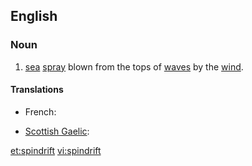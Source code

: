 ==English==

===Noun===
{{en-noun|-}}

# [[sea]] [[spray]] blown from the tops of [[wave]]s by the [[wind]].

====Translations====
{{trans-top|sea spray}}
* French: {{t+|fr|embrun|m}}
{{trans-mid}}
* [[Scottish Gaelic]]: {{t|gd|cathadh-mara|m}}
{{trans-bottom}}

[[et:spindrift]]
[[vi:spindrift]]